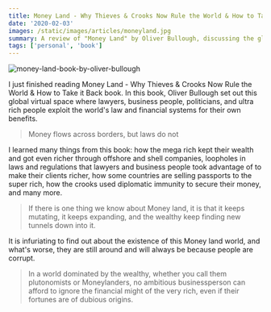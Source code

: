 ```yaml
---
title: Money Land - Why Thieves & Crooks Now Rule the World & How to Take it Back
date: '2020-02-03'
images: /static/images/articles/moneyland.jpg
summary: A review of "Money Land" by Oliver Bullough, discussing the global exploitation of law and finance by the ultra-rich.
tags: ['personal', 'book']
---
```


![money-land-book-by-oliver-bullough](/static/images/articles/moneyland.jpg)

I just finished reading Money Land - Why Thieves & Crooks Now Rule the World & How to Take it Back book. In this book, Oliver Bullough set out this global virtual space where lawyers, business people, politicians, and ultra rich people exploit the world's law and financial systems for their own benefits.

> Money flows across borders, but laws do not

I learned many things from this book: how the mega rich kept their wealth and got even richer through offshore and shell companies, loopholes in laws and regulations that lawyers and business people took advantage of to make their clients richer, how some countries are selling passports to the super rich, how the crooks used diplomatic immunity to secure their money, and many more.

> If there is one thing we know about Money land, it is that it keeps mutating, it keeps expanding, and the wealthy keep finding new tunnels down into it.

It is infuriating to find out about the existence of this Money land world, and what's worse, they are still around and will always be because people are corrupt.

> In a world dominated by the wealthy, whether you call them plutonomists or Moneylanders, no ambitious businessperson can afford to ignore the financial might of the very rich, even if their fortunes are of dubious origins.
